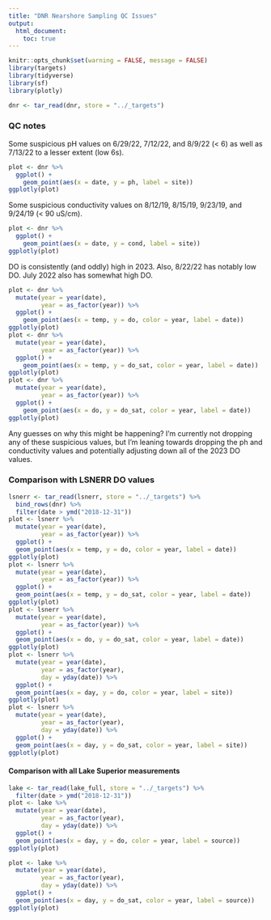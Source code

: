 ```yaml
---
title: "DNR Nearshore Sampling QC Issues"
output: 
  html_document:
    toc: true
---
```


```r
knitr::opts_chunk$set(warning = FALSE, message = FALSE)
library(targets)
library(tidyverse)
library(sf)
library(plotly)

dnr <- tar_read(dnr, store = "../_targets")
```


### QC notes
Some suspicious pH values on 6/29/22, 7/12/22, and 8/9/22 (< 6) as well as 7/13/22 to a lesser extent (low 6s).
```r
plot <- dnr %>% 
  ggplot() + 
    geom_point(aes(x = date, y = ph, label = site))
ggplotly(plot)  
```


Some suspicious conductivity values on 8/12/19, 8/15/19, 9/23/19, and 9/24/19 (< 90 uS/cm).
```r
plot <- dnr %>% 
  ggplot() + 
    geom_point(aes(x = date, y = cond, label = site))
ggplotly(plot)  
```


DO is consistently (and oddly) high in 2023. Also, 8/22/22 has notably low DO. July 2022 also has somewhat high DO.
```r
plot <- dnr %>% 
  mutate(year = year(date),
         year = as_factor(year)) %>% 
  ggplot() + 
    geom_point(aes(x = temp, y = do, color = year, label = date))
ggplotly(plot)  
plot <- dnr %>% 
  mutate(year = year(date),
         year = as_factor(year)) %>% 
  ggplot() + 
    geom_point(aes(x = temp, y = do_sat, color = year, label = date))
ggplotly(plot)
plot <- dnr %>% 
  mutate(year = year(date),
         year = as_factor(year)) %>% 
  ggplot() + 
    geom_point(aes(x = do, y = do_sat, color = year, label = date))
ggplotly(plot)
```


Any guesses on why this might be happening? I'm currently not dropping any of these suspicious values, but I'm leaning towards dropping the ph and conductivity values and potentially adjusting down all of the 2023 DO values.

### Comparison with LSNERR DO values
```r
lsnerr <- tar_read(lsnerr, store = "../_targets") %>% 
  bind_rows(dnr) %>% 
  filter(date > ymd("2018-12-31"))
plot <- lsnerr %>% 
  mutate(year = year(date),
         year = as_factor(year)) %>% 
  ggplot() + 
  geom_point(aes(x = temp, y = do, color = year, label = date))
ggplotly(plot)  
plot <- lsnerr %>% 
  mutate(year = year(date),
         year = as_factor(year)) %>% 
  ggplot() + 
  geom_point(aes(x = temp, y = do_sat, color = year, label = date))
ggplotly(plot)
plot <- lsnerr %>% 
  mutate(year = year(date),
         year = as_factor(year)) %>% 
  ggplot() + 
  geom_point(aes(x = do, y = do_sat, color = year, label = date))
ggplotly(plot)
plot <- lsnerr %>% 
  mutate(year = year(date),
         year = as_factor(year),
         day = yday(date)) %>%
  ggplot() + 
  geom_point(aes(x = day, y = do, color = year, label = site))
ggplotly(plot)
plot <- lsnerr %>% 
  mutate(year = year(date),
         year = as_factor(year),
         day = yday(date)) %>%
  ggplot() + 
  geom_point(aes(x = day, y = do_sat, color = year, label = site))
ggplotly(plot)
```

#### Comparison with all Lake Superior measurements
```r
lake <- tar_read(lake_full, store = "../_targets") %>% 
  filter(date > ymd("2018-12-31"))
plot <- lake %>% 
  mutate(year = year(date),
         year = as_factor(year),
         day = yday(date)) %>% 
  ggplot() + 
  geom_point(aes(x = day, y = do, color = year, label = source))
ggplotly(plot) 

plot <- lake %>% 
  mutate(year = year(date),
         year = as_factor(year),
         day = yday(date)) %>% 
  ggplot() + 
  geom_point(aes(x = day, y = do_sat, color = year, label = source))
ggplotly(plot)
```
